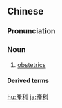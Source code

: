 {{also|産科|产科}}
==Chinese==
{{zh-forms|s=产科}}
{{wikipedia|lang=zh}}

===Pronunciation===
{{zh-pron
|m=chǎnkē
|cat=n
}}

===Noun===
{{zh-noun}}

# [[obstetrics]]

====Derived terms====
{{zh-der|婦產科}}

{{zh-cat|Obstetrics}}

[[hu:產科]]
[[ja:產科]]